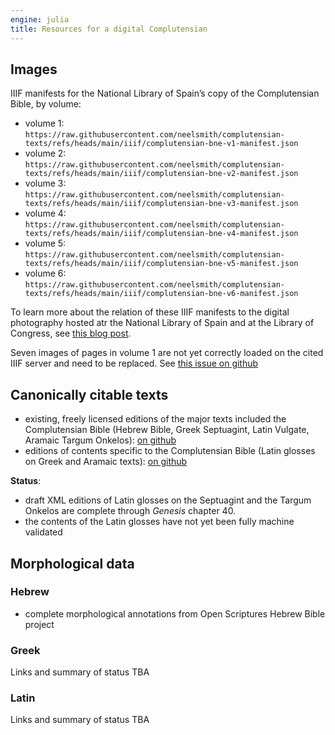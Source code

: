 ```yaml
---
engine: julia
title: Resources for a digital Complutensian
---
```



## Images


IIIF manifests for the National Library of Spain's copy of the Complutensian Bible, by volume:



- volume 1: `https://raw.githubusercontent.com/neelsmith/complutensian-texts/refs/heads/main/iiif/complutensian-bne-v1-manifest.json`
- volume 2: `https://raw.githubusercontent.com/neelsmith/complutensian-texts/refs/heads/main/iiif/complutensian-bne-v2-manifest.json`
- volume 3: `https://raw.githubusercontent.com/neelsmith/complutensian-texts/refs/heads/main/iiif/complutensian-bne-v3-manifest.json`
- volume 4: `https://raw.githubusercontent.com/neelsmith/complutensian-texts/refs/heads/main/iiif/complutensian-bne-v4-manifest.json`
- volume 5: `https://raw.githubusercontent.com/neelsmith/complutensian-texts/refs/heads/main/iiif/complutensian-bne-v5-manifest.json`
- volume 6: `https://raw.githubusercontent.com/neelsmith/complutensian-texts/refs/heads/main/iiif/complutensian-bne-v6-manifest.json`




::: {.callout-note title="More information"}
To learn more about the relation of these IIIF manifests to the digital photography hosted atr the National Library of Spain and at the Library of Congress, see [this blog post](https://neelsmith.quarto.pub/posts/2024-11-13-complutensian-iiif/index.html).
:::



::: {.callout-caution title="Work in progress"}
Seven images of pages in volume 1 are not yet correctly loaded on the cited IIIF server and need to be replaced.  See [this issue on github](https://github.com/neelsmith/complutensian-texts/issues/17)
:::





## Canonically citable texts

- existing, freely licensed editions of the major texts included the Complutensian Bible (Hebrew Bible, Greek Septuagint, Latin Vulgate, Aramaic Targum Onkelos): [on github](https://github.com/neelsmith/compnov)
- editions of contents specific to the Complutensian Bible (Latin glosses on Greek and Aramaic texts): [on github](https://github.com/neelsmith/complutensian-texts)


**Status**: 

- draft XML editions of Latin glosses on the Septuagint and the Targum Onkelos are complete through *Genesis* chapter 40.
- the contents of the Latin glosses have not yet been fully machine validated


## Morphological data

### Hebrew

- complete morphological annotations from Open Scriptures Hebrew Bible project


### Greek

:::{.callout-note title="TBA"}
Links and summary of status TBA
:::


### Latin

:::{.callout-note title="TBA"}
Links and summary of status TBA
:::









